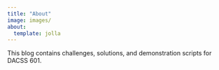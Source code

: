 ```yaml
---
title: "About"
image: images/
about:
  template: jolla
---
```


This blog contains challenges, solutions, and demonstration scripts for DACSS 601.

